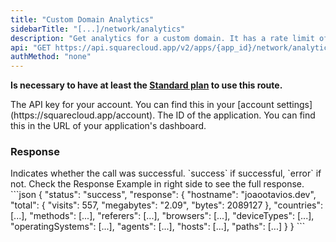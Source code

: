 ```yaml
---
title: "Custom Domain Analytics"
sidebarTitle: "[...]/network/analytics"
description: "Get analytics for a custom domain. It has a rate limit of 10 request every 5 seconds."
api: "GET https://api.squarecloud.app/v2/apps/{app_id}/network/analytics"
authMethod: "none"
---
```


**Is necessary to have at least the [Standard plan](https://squarecloud.app/plans) to use this route.**

<ParamField header="Authorization" type="string" placeholder="API KEY" required>
  The API key for your account. You can find this in your [account settings](https://squarecloud.app/account).
</ParamField>

<ParamField path="app_id" type="string" placeholder="Application ID" required>
  The ID of the application. You can find this in the URL of your application's dashboard.
</ParamField>

### Response

<ResponseField name="status" type="string">
  Indicates whether the call was successful. `success` if successful, `error` if not.
</ResponseField>

<ResponseField name="response" type="object">
  Check the Response Example in right side to see the full response.
</ResponseField>

<ResponseExample>
```json
{
  "status": "success",
  "response": {
    "hostname": "joaootavios.dev",
    "total": {
      "visits": 557,
      "megabytes": "2.09",
      "bytes": 2089127
    },
    "countries": [...],
    "methods": [...],
    "referers": [...],
    "browsers": [...],
    "deviceTypes": [...],
    "operatingSystems": [...],
    "agents": [...],
    "hosts": [...],
    "paths": [...]
  }
}
```
</ResponseExample>